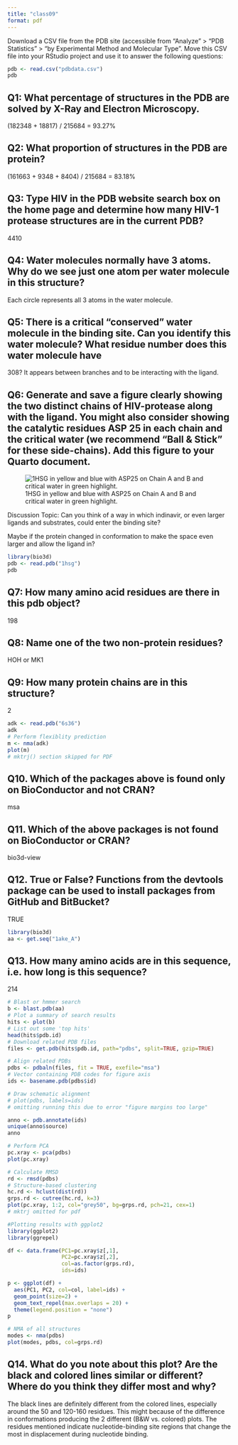 ```yaml
---
title: "class09"
format: pdf
---
```


Download a CSV file from the PDB site (accessible from “Analyze” \> “PDB Statistics” \> “by Experimental Method and Molecular Type”. Move this CSV file into your RStudio project and use it to answer the following questions:

```r
pdb <- read.csv("pdbdata.csv")
pdb
```

## Q1: What percentage of structures in the PDB are solved by X-Ray and Electron Microscopy.

(182348 + 18817) / 215684 = 93.27%

## Q2: What proportion of structures in the PDB are protein?

(161663 + 9348 + 8404) / 215684 = 83.18%

## Q3: Type HIV in the PDB website search box on the home page and determine how many HIV-1 protease structures are in the current PDB?

4410

## Q4: Water molecules normally have 3 atoms. Why do we see just one atom per water molecule in this structure?

Each circle represents all 3 atoms in the water molecule.

## Q5: There is a critical “conserved” water molecule in the binding site. Can you identify this water molecule? What residue number does this water molecule have

308? It appears between branches and to be interacting with the ligand.

## Q6: Generate and save a figure clearly showing the two distinct chains of HIV-protease along with the ligand. You might also consider showing the catalytic residues ASP 25 in each chain and the critical water (we recommend “Ball & Stick” for these side-chains). Add this figure to your Quarto document.

![1HSG in yellow and blue with ASP25 on Chain A and B and critical water in green highlight.](1HSG(4).png)

Discussion Topic: Can you think of a way in which indinavir, or even larger ligands and substrates, could enter the binding site?

Maybe if the protein changed in conformation to make the space even larger and allow the ligand in?

```r
library(bio3d)
pdb <- read.pdb("1hsg")
pdb
```

## Q7: How many amino acid residues are there in this pdb object?

198

## Q8: Name one of the two non-protein residues?

HOH or MK1

## Q9: How many protein chains are in this structure?

2

```r
adk <- read.pdb("6s36")
adk
# Perform flexiblity prediction
m <- nma(adk)
plot(m)
# mktrj() section skipped for PDF
```

## Q10. Which of the packages above is found only on BioConductor and not CRAN?

msa

## Q11. Which of the above packages is not found on BioConductor or CRAN?

bio3d-view

## Q12. True or False? Functions from the devtools package can be used to install packages from GitHub and BitBucket?

TRUE

```r
library(bio3d)
aa <- get.seq("1ake_A")
```

## Q13. How many amino acids are in this sequence, i.e. how long is this sequence?

214

```r
# Blast or hmmer search 
b <- blast.pdb(aa)
# Plot a summary of search results
hits <- plot(b)
# List out some 'top hits'
head(hits$pdb.id)
# Download related PDB files
files <- get.pdb(hits$pdb.id, path="pdbs", split=TRUE, gzip=TRUE)

# Align related PDBs
pdbs <- pdbaln(files, fit = TRUE, exefile="msa")
# Vector containing PDB codes for figure axis
ids <- basename.pdb(pdbs$id)
```

```r
# Draw schematic alignment
# plot(pdbs, labels=ids)
# omitting running this due to error "figure margins too large"
```

```r
anno <- pdb.annotate(ids)
unique(anno$source)
anno
```

```r
# Perform PCA
pc.xray <- pca(pdbs)
plot(pc.xray)

# Calculate RMSD
rd <- rmsd(pdbs)
# Structure-based clustering
hc.rd <- hclust(dist(rd))
grps.rd <- cutree(hc.rd, k=3)
plot(pc.xray, 1:2, col="grey50", bg=grps.rd, pch=21, cex=1)
# mktrj omitted for pdf
```

```r
#Plotting results with ggplot2
library(ggplot2)
library(ggrepel)

df <- data.frame(PC1=pc.xray$z[,1], 
                 PC2=pc.xray$z[,2], 
                 col=as.factor(grps.rd),
                 ids=ids)

p <- ggplot(df) + 
  aes(PC1, PC2, col=col, label=ids) +
  geom_point(size=2) +
  geom_text_repel(max.overlaps = 20) +
  theme(legend.position = "none")
p
```

```r
# NMA of all structures
modes <- nma(pdbs)
plot(modes, pdbs, col=grps.rd)
```

## Q14. What do you note about this plot? Are the black and colored lines similar or different? Where do you think they differ most and why?

The black lines are definitely different from the colored lines, especially around the 50 and 120-160 residues. This might because of the difference in conformations producing the 2 different (B&W vs. colored) plots. The residues mentioned indicate nucleotide-binding site regions that change the most in displacement during nucleotide binding.
